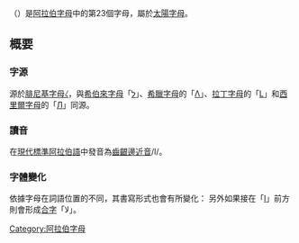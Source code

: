 {{阿拉伯字母}}
{{Arabic-script sidebar|Persian}}
'''{{rtl-lang|ar|ل}}'''（{{lang-ar|لام}}）是[[阿拉伯字母|阿拉伯字母]]中的第23個字母，屬於[[太陽字母|太陽字母]]。

== 概要 ==

=== 字源 ===
源於[[腓尼基字母|腓尼基字母]]𐤋，與[[希伯來字母|希伯來字母]]「[[ל|ל]]」、[[希臘字母|希臘字母]]的「[[Λ|Λ]]」、[[拉丁字母|拉丁字母]]的「[[L|L]]」和[[西里爾字母|西里爾字母]]的「[[Л|Л]]」同源。

=== 讀音 ===
在[[現代標準阿拉伯語|現代標準阿拉伯語]]中發音為[[齒齦邊近音|齒齦邊近音]]/l/。

=== 字體變化 ===
依據字母在詞語位置的不同，其書寫形式也會有所變化：
{{Arabic alphabet shapes|ل}}
另外如果接在「[[ا|ا]]」前方則會形成[[合字|合字]]「لا」。
{{Arabic alphabet shapes|لا}}
[[Category:阿拉伯字母|Category:阿拉伯字母]]